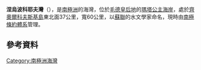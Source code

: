 {{coord|70|5|S|4|45|E|display=title}}

'''涅烏波科耶夫灣'''（{{lang-en|Neupokoyev Bight}}），是[[南極洲|南極洲]]的海灣，位於[[毛德皇后地|毛德皇后地]]的[[瑪塔公主海岸|瑪塔公主海岸]]，處於[[齊奧爾科夫斯基島|齊奧爾科夫斯基島]]東北面37公里，寬60公里，以[[蘇聯|蘇聯]]的水文學家命名，現時由[[南極條約體系|南極條約體系]]管理。

==參考資料==
{{usgs-gazetteer}}

{{Antarctica-geo-stub}}
[[Category:南極洲海灣|Category:南極洲海灣]]